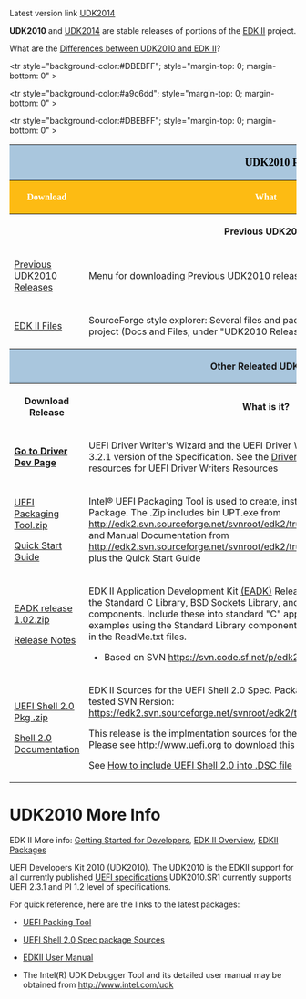 {{UDK2010}}

Latest version link [[UDK2014]]

'''UDK2010'''  and [[UDK2014]] are stable releases of portions of the [http://tianocore.github.io/edk2/ EDK II] project. 

What are the [[Differences between UDK2010 and EDK II]]?

<div class=t_projects>

<table width="100%" >
<tr><th colspan="3" style="background-color:#a9c6dd">
<span style="font-size: 14.0pt; text-align: center; font-family: Verdana; color: black">
'''UDK2010 Releases'''
</span>
</th>
</tr>

<!-- COMMENT :  Heading Row -->
<tr style="margin-top: 0; margin-bottom: 0" >

<th style="background-color:#fdbb13" width="110">
<span style="font-size: 12.0pt; text-align: left; font-family: Verdana; color: white">
Download </span>
</th> 

<th style="background-color:#fdbb13" width="430">
<span style="font-size: 12.0pt; text-align: left; font-family: Verdana; color: white">
What
</span>

</th>

<th style="background-color:#fdbb13" width="200">
<span style="font-size: 12.0pt; text-align: left; font-family: Verdana; color: white">
Contents
</span>

</th>

</tr>

<!-- COMMENT :  Heading Row -->

<!-- PREVIOUS RELEASE HEADER -->
<tr style="background-color:#DBEBFF"; style="margin-top: 0; margin-bottom: 0" >

<th colspan="3">Previous UDK2010 Releases
</th>
</tr>


<!-- Row start -->
<tr>

<td>
<P style="margin-top: 0; margin-bottom: 0">
[[Previous UDK2010 Releases]]
</p>
</td>
<td>
<P style="margin-top: 0; margin-bottom: 0">
Menu for downloading Previous UDK2010 releases 
</p>
</td>
<td>
</td>
</tr>

<tr>

<td>
<P style="margin-top: 0; margin-bottom: 0">
[http://sourceforge.net/projects/edk2/files/ EDK II Files] 
</p>
</td>
<td>
<P style="margin-top: 0; margin-bottom: 0">
SourceForge style explorer: 
Several files and packages are available on the EDK II project (Docs and Files, under "UDK2010 Releases": UDK2010.UP3.P1, etc.)
</p>
</td>
<td>
</td>
</tr>

<!-- Row End -->
<!-- Header start -->

<tr style="background-color:#a9c6dd"; style="margin-top: 0; margin-bottom: 0" >

<th colspan="3" style="background-color:#a9c6dd">Other Releated UDK2010 Releases
</th>
</tr>
<!-- New header -->
<tr style="background-color:#DBEBFF"; style="margin-top: 0; margin-bottom: 0" >

<th width="220" >Download Release</th>

<th width="220">What is it?
</th>

<th width="220">What’s in the Download?
</th>

</tr>


<!-- Row start -->
<tr>

<td>
[[Driver_Developer | ''' Go to Driver Dev Page''']]

</td>
<td>
<P style="margin-top: 0; margin-bottom: 0">
UEFI Driver Writer's Wizard and the 
UEFI Driver Writer's Guide supports UEFI 3.2.1 version of the Specification. See the [[Driver_Developer]]  page for more resources for UEFI Driver Writers Resources
</p>
<P style="margin-top: 0; margin-bottom: 0">
</p>
</td>
<td>

</td>
</tr>
<!-- Row End -->

<!-- Row start -->
<tr>

<td>
<P style="margin-top: 0; margin-bottom: 0">
[http://sourceforge.net/projects/edk2/files/EDK%20II%20Releases/UEFI_Packing_Tool/Intel_UEFI_Packing_Tool.zip/download UEFI Packaging Tool.zip]
</p>
<P style="margin-top: 0; margin-bottom: 0">
[http://sourceforge.net/projects/edk2/files/EDK%20II%20Releases/UEFI_Packing_Tool/UEFI-PackagingToolQuickStartGuide_1.0.pdf/download Quick Start Guide]
</p>

</td>
<td>
<P style="margin-top: 0; margin-bottom: 0">
Intel® UEFI Packaging Tool is used to create, install or remove a UEFI Distribution Package.
The .Zip includes bin UPT.exe from http://edk2.svn.sourceforge.net/svnroot/edk2/trunk/edk2/BaseTools/Bin/Win32 
and Manual Documentation from http://edk2.svn.sourceforge.net/svnroot/edk2/trunk/edk2/BaseTools/UserManuals plus the Quick Start Guide
</p>
<P style="margin-top: 0; margin-bottom: 0">
</p>
</td>
<td>
<P style="margin-top: 0; margin-bottom: 0">
.zip 
</p>
<P style="margin-top: 0; margin-bottom: 0">
User PDF Guide only
</p>
</td>
</tr>
<!-- Row End -->

<!-- Row start -->
<tr>

<td>
<P style="margin-top: 0; margin-bottom: 0">
[http://sourceforge.net/projects/edk2/files/EDK%20II%20Releases/EADK/EADK_1.02/EadkPkg_B1.02_Release.zip/download EADK release 1.02.zip]
</p>
<P style="margin-top: 0; margin-bottom: 0">
[http://sourceforge.net/projects/edk2/files/EDK%20II%20Releases/EADK/EADK_1.02/EADK_1.02_Release_notes.txt/download Release Notes]
</p>
</td>
<td>
<P style="margin-top: 0; margin-bottom: 0">
EDK II Application Development Kit [[EDKII_EADK | (EADK)]] Release 1.02 Package incorporates the Standard C Library, BSD Sockets Library, and other standards-based components. Include these into standard "C" applications. See the AppPkg for examples using the Standard Library components.  Further information is available in the ReadMe.txt files.
* Based on  SVN  https://svn.code.sf.net/p/edk2/code/trunk/edk2/  -r 14804
</p>
<P style="margin-top: 0; margin-bottom: 0">
</p>
</td>
<td>
Packages Included in zip
<P style="margin-top: 0; margin-bottom: 0">
[[AppPkg]]
</p>
<P style="margin-top: 0; margin-bottom: 0">
[[StdLib]]
</p>
<P style="margin-top: 0; margin-bottom: 0">
[[StdLibPrivateInternalFiles]]
</p>
</td>
</tr>
<!-- Row End -->


<!-- Row start -->
<tr>

<td>
<P style="margin-top: 0; margin-bottom: 0">
[http://sourceforge.net/projects/edk2/files/EDK%20II%20Releases/EDK%20II%20Shell/EDKII_UEFI_Shell_2.0_ShellPkg_Rel_1.0.zip/download UEFI Shell 2.0 Pkg .zip]
</p>
<P style="margin-top: 0; margin-bottom: 0">
[[ShellPkg#Shell_2.0_Engineering_Resources| Shell 2.0 Documentation]] 

</p>

</td>
<td>
<P style="margin-top: 0; margin-bottom: 0">
EDK II Sources for the UEFI Shell 2.0 Spec. Package Release 1.0 - Verified and tested SVN Rersion: https://edk2.svn.sourceforge.net/svnroot/edk2/trunk/edk2/ShellPkg r11566
</p>
<P style="margin-top: 0; margin-bottom: 0">
This release is the implmentation sources for the UEFI Shell Specification 2.0. Please see http://www.uefi.org to download this specification
</p>
<P style="margin-top: 0; margin-bottom: 0">

See [[Shell_FAQ#How_do_you_add_the_new_UEFI_Shell_2.0_to_the_Nt32_in_the_UDK2010.SR1 | How to include UEFI Shell 2.0 into .DSC file]]
</p>
</td>
<td>
<P style="margin-top: 0; margin-bottom: 0">
[[ShellPkg]] .zip Package
</p>
</td>
</tr>
<!-- Row End -->



<!-- Comment Start Row start 
<tr>

<td>
<P style="margin-top: 0; margin-bottom: 0">
Col 1 Line 1
</p>
<P style="margin-top: 0; margin-bottom: 0">
col 1 Line 2
</p>

</td>
<td>
<P style="margin-top: 0; margin-bottom: 0">
Col 2 Line 1
</p>
<P style="margin-top: 0; margin-bottom: 0">
col 2 Line 2
</p>

</td>
<td>
<P style="margin-top: 0; margin-bottom: 0">

</p>

</td>
</tr>
<!-- Row End  Comment End-->






</table>

</div>



=UDK2010 More Info =
EDK II More info: 
[[Getting Started with EDK II|Getting Started for Developers]],
[[EDK II Overview]], [[EDKII Packages]]

UEFI Developers Kit 2010 (UDK2010).  The UDK2010 is the EDKII support for all currently published [http://www.uefi.org  UEFI specifications] UDK2010.SR1 currently supports UEFI 2.3.1 and PI 1.2 level of specifications.

For quick reference, here are the links to the latest packages:


*[http://sourceforge.net/projects/edk2/files/EDK%20II%20Releases/UEFI_Packing_Tool/Intel_UEFI_Packing_Tool.zip/download UEFI Packing Tool]

*[http://sourceforge.net/projects/edk2/files/EDK%20II%20Releases/EDK%20II%20Shell/EDKII_UEFI_Shell_2.0_ShellPkg_Rel_1.0.zip/download UEFI Shell 2.0 Spec package Sources]

*[http://sourceforge.net/projects/edk2/files/UDK2010%20Releases/UDK2010.UP2/EDKII_UserManual_0_7.pdf/download EDKII User Manual]

*The Intel(R) UDK Debugger Tool and its detailed user manual may be obtained from http://www.intel.com/udk